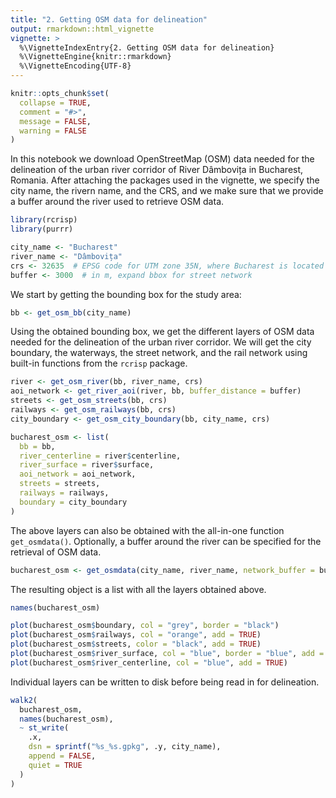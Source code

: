 ```yaml
---
title: "2. Getting OSM data for delineation"
output: rmarkdown::html_vignette
vignette: >
  %\VignetteIndexEntry{2. Getting OSM data for delineation}
  %\VignetteEngine{knitr::rmarkdown}
  %\VignetteEncoding{UTF-8}
---
```


```r
knitr::opts_chunk$set(
  collapse = TRUE,
  comment = "#>",
  message = FALSE,
  warning = FALSE
)
```

In this notebook we download OpenStreetMap (OSM) data needed for the delineation of the urban river corridor of River Dâmbovița in Bucharest, Romania. After attaching the packages used in the vignette, we specify the city name, the rivern name, and the CRS, and we make sure that we provide a buffer around the river used to retrieve OSM data.

```r
library(rcrisp)
library(purrr)

city_name <- "Bucharest"
river_name <- "Dâmbovița"
crs <- 32635  # EPSG code for UTM zone 35N, where Bucharest is located
buffer <- 3000  # in m, expand bbox for street network
```

We start by getting the bounding box for the study area:

```r
bb <- get_osm_bb(city_name)
```

Using the obtained bounding box, we get the different layers of OSM data needed for the delineation of the urban river corridor. We will get the city boundary, the waterways, the street network, and the rail network using built-in functions from the `rcrisp` package.

```r
river <- get_osm_river(bb, river_name, crs)
aoi_network <- get_river_aoi(river, bb, buffer_distance = buffer)
streets <- get_osm_streets(bb, crs)
railways <- get_osm_railways(bb, crs)
city_boundary <- get_osm_city_boundary(bb, city_name, crs)

bucharest_osm <- list(
  bb = bb,
  river_centerline = river$centerline,
  river_surface = river$surface,
  aoi_network = aoi_network,
  streets = streets,
  railways = railways,
  boundary = city_boundary
)
```

The above layers can also be obtained with the all-in-one function `get_osmdata()`. Optionally, a buffer around the river can be specified for the retrieval of OSM data.

```r
bucharest_osm <- get_osmdata(city_name, river_name, network_buffer = buffer)
```

The resulting object is a list with all the layers obtained above.

```r
names(bucharest_osm)
```

```r
plot(bucharest_osm$boundary, col = "grey", border = "black")
plot(bucharest_osm$railways, col = "orange", add = TRUE)
plot(bucharest_osm$streets, color = "black", add = TRUE)
plot(bucharest_osm$river_surface, col = "blue", border = "blue", add = TRUE)
plot(bucharest_osm$river_centerline, col = "blue", add = TRUE)
```

Individual layers can be written to disk before being read in for delineation.

```r
walk2(
  bucharest_osm,
  names(bucharest_osm),
  ~ st_write(
    .x,
    dsn = sprintf("%s_%s.gpkg", .y, city_name),
    append = FALSE,
    quiet = TRUE
  )
)
```
